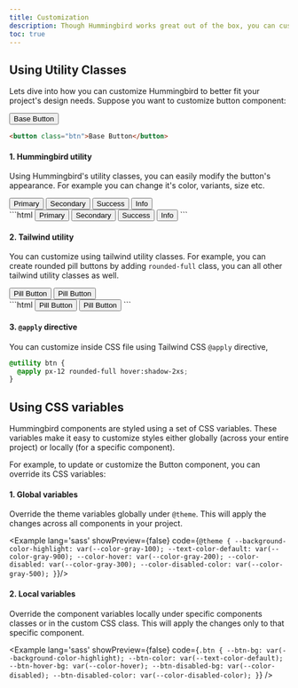 ```yaml
---
title: Customization
description: Though Hummingbird works great out of the box, you can customize it to fit your project's unique design needs.
toc: true
---
```


## Using Utility Classes

Lets dive into how you can customize Hummingbird to better fit your project's design needs. Suppose you want to customize button component:

<button class="btn mb-4">Base Button</button>

```html
<button class="btn">Base Button</button>
```

#### 1. Hummingbird utility
Using Hummingbird's utility classes, you can easily modify the button's appearance. For example you can change it's color, variants, size etc.

<div class='flex flex-wrap gap-2 mb-4'>
  <button class="btn btn-primary">Primary</button>
  <button class="btn btn-subtle-secondary">Secondary</button>
  <button class="btn btn-outline-success">Success</button>
  <button class="btn btn-text-info">Info</button>
</div>
```html
<button class="btn btn-primary">Primary</button>
<button class="btn btn-subtle-secondary">Secondary</button>
<button class="btn btn-outline-success">Success</button>
<button class="btn btn-text-info">Info</button>
```

#### 2. Tailwind utility

You can customize using tailwind utility classes. For example, you can create rounded pill buttons by adding `rounded-full` class, you can all other tailwind utility classes as well.

<div class='flex flex-wrap gap-2 mb-4'>
  <button class="btn btn-primary rounded-full">Pill Button</button>
  <button class="btn btn-subtle-secondary px-12 rounded-full hover:shadow-2xs">Pill Button</button>
</div>
```html
<button class="btn btn-primary rounded-full">Pill Button</button>
<button class="btn btn-subtle-secondary px-12 rounded-full hover:shadow-2xs">Pill Button</button>
```

<h4 class='font-medium'>3. <code class='text-base'>@apply</code> directive</h4>

You can customize inside CSS file using Tailwind CSS `@apply` directive,

```css
@utility btn {
  @apply px-12 rounded-full hover:shadow-2xs;
}
```

## Using CSS variables

Hummingbird components are styled using a set of CSS variables. These variables make it easy to customize styles either globally (across your entire project) or locally (for a specific component).

For example, to update or customize the Button component, you can override its CSS variables:

#### 1. Global variables

Override the theme variables globally under `@theme`. This will apply the changes across all components in your project.

<Example lang='sass' showPreview={false}
  code={`@theme {
    --background-color-highlight: var(--color-gray-100);
    --text-color-default: var(--color-gray-900);
    --color-hover: var(--color-gray-200);
    --color-disabled: var(--color-gray-300);
    --color-disabled-color: var(--color-gray-500);
  }`}/>

#### 2. Local variables

Override the component variables locally under specific components classes or in the custom CSS class. This will apply the changes only to that specific component.

<Example lang='sass' showPreview={false}
  code={`.btn {
    --btn-bg: var(--background-color-highlight);
    --btn-color: var(--text-color-default);
    --btn-hover-bg: var(--color-hover);
    --btn-disabled-bg: var(--color-disabled);
    --btn-disabled-color: var(--color-disabled-color);
  }`}
/>
